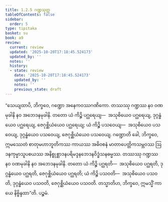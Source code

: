 ```yaml
---
title: 1.2.5 ဂဏ္ဍသုတ္တ
tableOfContents: false
sidebar:
  order: 5
type: tipitaka
basket: su
book: a9
review:
  current: review
  updated: '2025-10-20T17:18:45.524173'
  updated_by: ''
  notes: ''
  history:
  - state: review
    date: '2025-10-20T17:18:45.524173'
    updated_by: ''
    notes: ''
    previous_state: draft
---
```



<DynamicBreadcrumb />


<ReviewStatus review={frontmatter.review} showDetails={true} />

<HypothesisAnnotation frontmatter={frontmatter} />

<Division number="15" book="a9" e="ch" v="17" p="191">

<Paragraph number="148" book="a9">
“သေယျထာပိ, ဘိက္ခဝေ, ဂဏ္ဍော အနေကဝဿဂဏိကော. တဿဿု ဂဏ္ဍဿ နဝ ဝဏမုခါနိ နဝ အဘေဒနမုခါနိ. တတော ယံ ကိဉ္စိ ပဂ္ဃရေယျ—  အသုစိယေဝ ပဂ္ဃရေယျ, ဒုဂ္ဂန္ဓံယေဝ ပဂ္ဃရေယျ, ဇေဂုစ္ဆိယံယေဝ ပဂ္ဃရေယျ; ယံ ကိဉ္စိ ပသဝေယျ—  အသုစိယေဝ ပသဝေယျ, ဒုဂ္ဂန္ဓံယေဝ ပသဝေယျ, ဇေဂုစ္ဆိယံယေဝ ပသဝေယျ.
</Paragraph>

<Paragraph number="149" book="a9">
ဂဏ္ဍောတိ ခေါ, ဘိက္ခဝေ, ဣမဿေတံ စာတုမဟာဘူတိကဿ ကာယဿ အဓိဝစနံ မာတာပေတ္တိကသမ္ဘဝဿ ဩဒနကုမ္မာသူပစယဿ အနိစ္စုစ္ဆာဒနပရိမဒ္ဒနဘေဒနဝိဒ္ဓံသနဓမ္မဿ. တဿဿု ဂဏ္ဍဿ နဝ ဝဏမုခါနိ နဝ အဘေဒနမုခါနိ. တတော ယံ ကိဉ္စိ ပဂ္ဃရတိ—  အသုစိယေဝ ပဂ္ဃရတိ, ဒုဂ္ဂန္ဓံယေဝ ပဂ္ဃရတိ, ဇေဂုစ္ဆိယံယေဝ ပဂ္ဃရတိ; ယံ ကိဉ္စိ ပသဝတိ—  အသုစိယေဝ ပသဝတိ, ဒုဂ္ဂန္ဓံယေဝ ပသဝတိ, ဇေဂုစ္ဆိယံယေဝ ပသဝတိ. တသ္မာတိဟ, ဘိက္ခဝေ, ဣမသ္မိံ ကာယေ နိဗ္ဗိန္ဒထာ”တိ.

</Paragraph>
</Division>

<Paragraph number="150" type="center" book="a9">
ပဉ္စမံ.
</Paragraph>